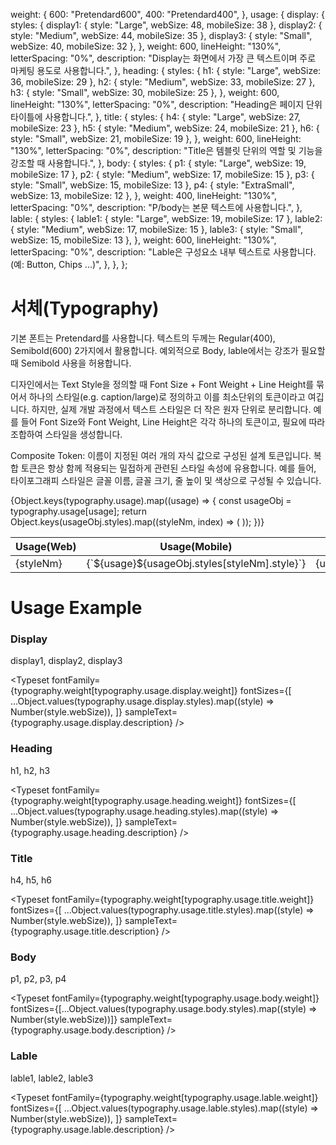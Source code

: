 
  weight: {
    600: "Pretendard600",
    400: "Pretendard400",
  },
  usage: {
    display: {
      styles: {
        display1: { style: "Large", webSize: 48, mobileSize: 38 },
        display2: { style: "Medium", webSize: 44, mobileSize: 35 },
        display3: { style: "Small", webSize: 40, mobileSize: 32 },
      },
      weight: 600,
      lineHeight: "130%",
      letterSpacing: "0%",
      description: "Display는 화면에서 가장 큰 텍스트이며 주로 마케팅 용도로 사용합니다.",
    },
    heading: {
      styles: {
        h1: { style: "Large", webSize: 36, mobileSize: 29 },
        h2: { style: "Medium", webSize: 33, mobileSize: 27 },
        h3: { style: "Small", webSize: 30, mobileSize: 25 },
      },
      weight: 600,
      lineHeight: "130%",
      letterSpacing: "0%",
      description: "Heading은 페이지 단위 타이틀에 사용합니다.",
    },
    title: {
      styles: {
        h4: { style: "Large", webSize: 27, mobileSize: 23 },
        h5: { style: "Medium", webSize: 24, mobileSize: 21 },
        h6: { style: "Small", webSize: 21, mobileSize: 19 },
      },
      weight: 600,
      lineHeight: "130%",
      letterSpacing: "0%",
      description: "Title은 템블릿 단위의 역할 및 기능을 강조할 때 사용합니다.",
    },
    body: {
      styles: {
        p1: { style: "Large", webSize: 19, mobileSize: 17 },
        p2: { style: "Medium", webSize: 17, mobileSize: 15 },
        p3: { style: "Small", webSize: 15, mobileSize: 13 },
        p4: { style: "ExtraSmall", webSize: 13, mobileSize: 12 },
      },
      weight: 400,
      lineHeight: "130%",
      letterSpacing: "0%",
      description: "P/body는 본문 텍스트에 사용합니다.",
    },
    lable: {
      styles: {
        lable1: { style: "Large", webSize: 19, mobileSize: 17 },
        lable2: { style: "Medium", webSize: 17, mobileSize: 15 },
        lable3: { style: "Small", webSize: 15, mobileSize: 13 },
      },
      weight: 600,
      lineHeight: "130%",
      letterSpacing: "0%",
      description: "Lable은 구성요소 내부 텍스트로 사용합니다. (예: Button, Chips ...)",
    },
  },
};

<Meta title="Guide/Typography" />

# 서체(Typography)

<p>
  기본 폰트는 Pretendard를 사용합니다. 텍스트의 두께는 Regular(400), Semibold(600) 2가지에서
  활용합니다. 예외적으로 Body, lable에서는 강조가 필요할 때 Semibold 사용을 허용합니다.
</p>
<p>
  디자인에서는 Text Style을 정의할 때 Font Size + Font Weight + Line Height를 묶어서 하나의
  스타일(e.g. caption/large)로 정의하고 이를 최소단위의 토큰이라고 여깁니다. 하지만, 실제 개발
  과정에서 텍스트 스타일은 더 작은 원자 단위로 분리합니다. 예를 들어 Font Size와 Font Weight, Line
  Height은 각각 하나의 토큰이고, 필요에 따라 조합하여 스타일을 생성합니다.
</p>
<p>
  Composite Token: 이름이 지정된 여러 개의 자식 값으로 구성된 설계 토큰입니다. 복합 토큰은 항상 함께
  적용되는 밀접하게 관련된 스타일 속성에 유용합니다. 예를 들어, 타이포그래피 스타일은 글꼴 이름,
  글꼴 크기, 줄 높이 및 색상으로 구성될 수 있습니다.
</p>

<table style={{ width: "100%", margin: "40px 0" }}>
  <thead>
    <tr style={{ backgroundColor: color.surface.tertiary, color: color.text.secondary }}>
      <th>Usage(Web)</th>
      <th>Usage(Mobile)</th>
      <th>Style</th>
      <th>Web Size</th>
      <th>Mobile Size</th>
      <th>Weight</th>
      <th>Line Height</th>
      <th>Letter spacing</th>
      <th>Description</th>
    </tr>
  </thead>
  <tbody>
    {Object.keys(typography.usage).map((usage) => {
      const usageObj = typography.usage[usage];
      return Object.keys(usageObj.styles).map((styleNm, index) => (
        <tr key={`${usage}-${index}`} style={{ backgroundColor: color.surface.primary }}>
          <td>{styleNm}</td>
          <td>{`${usage}${usageObj.styles[styleNm].style}`}</td>
          <td>{usageObj.styles[styleNm].style}</td>
          <td>{usageObj.styles[styleNm].webSize}</td>
          <td>{usageObj.styles[styleNm].mobileSize}</td>
          <td>{usageObj.weight}</td>
          <td>{usageObj.lineHeight}</td>
          <td>{usageObj.letterSpacing}</td>
          <td>{usageObj.description}</td>
        </tr>
      ));
    })}
  </tbody>
</table>

# Usage Example

### Display

<p>display1, display2, display3</p>

<Typeset
  fontFamily={typography.weight[typography.usage.display.weight]}
  fontSizes={[
    ...Object.values(typography.usage.display.styles).map((style) => Number(style.webSize)),
  ]}
  sampleText={typography.usage.display.description}
/>

### Heading

<p>h1, h2, h3</p>

<Typeset
  fontFamily={typography.weight[typography.usage.heading.weight]}
  fontSizes={[
    ...Object.values(typography.usage.heading.styles).map((style) => Number(style.webSize)),
  ]}
  sampleText={typography.usage.heading.description}
/>

### Title

<p>h4, h5, h6</p>

<Typeset
  fontFamily={typography.weight[typography.usage.title.weight]}
  fontSizes={[
    ...Object.values(typography.usage.title.styles).map((style) => Number(style.webSize)),
  ]}
  sampleText={typography.usage.title.description}
/>

### Body

<p>p1, p2, p3, p4</p>

<Typeset
  fontFamily={typography.weight[typography.usage.body.weight]}
  fontSizes={[...Object.values(typography.usage.body.styles).map((style) => Number(style.webSize))]}
  sampleText={typography.usage.body.description}
/>

### Lable

<p>lable1, lable2, lable3</p>

<Typeset
  fontFamily={typography.weight[typography.usage.lable.weight]}
  fontSizes={[
    ...Object.values(typography.usage.lable.styles).map((style) => Number(style.webSize)),
  ]}
  sampleText={typography.usage.lable.description}
/>
